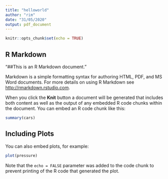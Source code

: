```yaml
---
title: "helloworld"
author: "rim"
date: "31/05/2020"
output: pdf_document
---
```


```r
knitr::opts_chunk$set(echo = TRUE)
```

## R Markdown

"##This is an R Markdown document."

Markdown is a simple formatting syntax for authoring HTML, PDF, and MS Word documents. For more details on using R Markdown see <http://rmarkdown.rstudio.com>.

When you click the **Knit** button a document will be generated that includes both content as well as the output of any embedded R code chunks within the document. You can embed an R code chunk like this:

```r
summary(cars)
```

## Including Plots

You can also embed plots, for example:

```r
plot(pressure)
```

Note that the `echo = FALSE` parameter was added to the code chunk to prevent printing of the R code that generated the plot.
